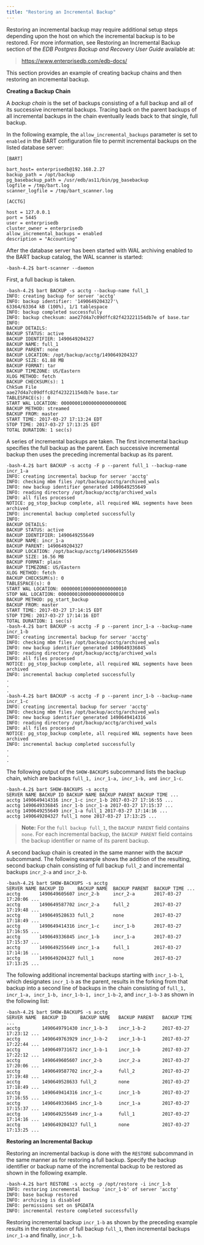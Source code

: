 ```yaml
---
title: "Restoring an Incremental Backup"
---
```




Restoring an incremental backup may require additional setup steps depending upon the host on which the incremental backup is to be restored. For more information, see Restoring an Incremental Backup section of the *EDB Postgres Backup and Recovery User Guide* available at:

> <https://www.enterprisedb.com/edb-docs/>

This section provides an example of creating backup chains and then restoring an incremental backup.

**Creating a Backup Chain**

A *backup chain* is the set of backups consisting of a full backup and all of its successive incremental backups. Tracing back on the parent backups of all incremental backups in the chain eventually leads back to that single, full backup.

In the following example, the `allow_incremental_backups` parameter is set to `enabled` in the BART configuration file to permit incremental backups on the listed database server:

    [BART]

    bart_host= enterprisedb@192.168.2.27
    backup_path = /opt/backup
    pg_basebackup_path = /usr/edb/as11/bin/pg_basebackup
    logfile = /tmp/bart.log
    scanner_logfile = /tmp/bart_scanner.log

    [ACCTG]

    host = 127.0.0.1
    port = 5445
    user = enterprisedb
    cluster_owner = enterprisedb
    allow_incremental_backups = enabled
    description = "Accounting"

After the database server has been started with WAL archiving enabled to the BART backup catalog, the WAL scanner is started:

    -bash-4.2$ bart-scanner --daemon

First, a full backup is taken.

    -bash-4.2$ bart BACKUP -s acctg --backup-name full_1
    INFO: creating backup for server 'acctg'
    INFO: backup identifier: '1490649204327'\
    63364/63364 kB (100%), 1/1 tablespace
    INFO: backup completed successfully
    INFO: backup checksum: aae27d4a7c09dffc82f423221154db7e of base.tar
    INFO:
    BACKUP DETAILS:
    BACKUP STATUS: active
    BACKUP IDENTIFIER: 1490649204327
    BACKUP NAME: full_1
    BACKUP PARENT: none
    BACKUP LOCATION: /opt/backup/acctg/1490649204327
    BACKUP SIZE: 61.88 MB
    BACKUP FORMAT: tar
    BACKUP TIMEZONE: US/Eastern
    XLOG METHOD: fetch
    BACKUP CHECKSUM(s): 1
    ChkSum File
    aae27d4a7c09dffc82f423221154db7e base.tar
    TABLESPACE(s): 0
    START WAL LOCATION: 00000001000000000000000E
    BACKUP METHOD: streamed
    BACKUP FROM: master
    START TIME: 2017-03-27 17:13:24 EDT
    STOP TIME: 2017-03-27 17:13:25 EDT
    TOTAL DURATION: 1 sec(s)

A series of incremental backups are taken. The first incremental backup specifies the full backup as the parent. Each successive incremental backup then uses the preceding incremental backup as its parent.

    -bash-4.2$ bart BACKUP -s acctg -F p --parent full_1 --backup-name
    incr_1-a
    INFO: creating incremental backup for server 'acctg'
    INFO: checking mbm files /opt/backup/acctg/archived_wals
    INFO: new backup identifier generated 1490649255649
    INFO: reading directory /opt/backup/acctg/archived_wals
    INFO: all files processed
    NOTICE: pg_stop_backup complete, all required WAL segments have been
    archived
    INFO: incremental backup completed successfully
    INFO:
    BACKUP DETAILS:
    BACKUP STATUS: active
    BACKUP IDENTIFIER: 1490649255649
    BACKUP NAME: incr_1-a
    BACKUP PARENT: 1490649204327
    BACKUP LOCATION: /opt/backup/acctg/1490649255649
    BACKUP SIZE: 16.56 MB
    BACKUP FORMAT: plain
    BACKUP TIMEZONE: US/Eastern
    XLOG METHOD: fetch
    BACKUP CHECKSUM(s): 0
    TABLESPACE(s): 0
    START WAL LOCATION: 000000010000000000000010
    STOP WAL LOCATION: 000000010000000000000010
    BACKUP METHOD: pg_start_backup
    BACKUP FROM: master
    START TIME: 2017-03-27 17:14:15 EDT
    STOP TIME: 2017-03-27 17:14:16 EDT
    TOTAL DURATION: 1 sec(s)
    -bash-4.2$ bart BACKUP -s acctg -F p --parent incr_1-a --backup-name
    incr_1-b
    INFO: creating incremental backup for server 'acctg'
    INFO: checking mbm files /opt/backup/acctg/archived_wals
    INFO: new backup identifier generated 1490649336845
    INFO: reading directory /opt/backup/acctg/archived_wals
    INFO: all files processed
    NOTICE: pg_stop_backup complete, all required WAL segments have been
    archived
    INFO: incremental backup completed successfully
    .
    .
    .
    -bash-4.2$ bart BACKUP -s acctg -F p --parent incr_1-b --backup-name
    incr_1-c
    INFO: creating incremental backup for server 'acctg'
    INFO: checking mbm files /opt/backup/acctg/archived_wals
    INFO: new backup identifier generated 1490649414316
    INFO: reading directory /opt/backup/acctg/archived_wals
    INFO: all files processed
    NOTICE: pg_stop_backup complete, all required WAL segments have been
    archived
    INFO: incremental backup completed successfully
    .
    .
    .

The following output of the `SHOW-BACKUPS` subcommand lists the backup chain, which are backups `full_1, incr_1-a, incr_1-b, and incr_1-c`.

    -bash-4.2$ bart SHOW-BACKUPS -s acctg
    SERVER NAME BACKUP ID BACKUP NAME BACKUP PARENT BACKUP TIME ...
    acctg 1490649414316 incr_1-c incr_1-b 2017-03-27 17:16:55 ...
    acctg 1490649336845 incr_1-b incr_1-a 2017-03-27 17:15:37 ...
    acctg 1490649255649 incr_1-a full_1 2017-03-27 17:14:16 ...
    acctg 1490649204327 full_1 none 2017-03-27 17:13:25 ...

> **Note:** For the `full backup full_1`, the `BACKUP PARENT` field contains `none`. For each incremental backup, the `BACKUP PARENT` field contains the backup identifier or name of its parent backup.


A second backup chain is created in the same manner with the `BACKUP` subcommand. The following example shows the addition of the resulting, second backup chain consisting of full backup `full_2` and incremental backups `incr_2-a` and `incr_2-b`.

    -bash-4.2$ bart SHOW-BACKUPS -s acctg
    SERVER NAME BACKUP ID     BACKUP NAME  BACKUP PARENT  BACKUP TIME ...
    acctg       1490649605607 incr_2-b     incr_2-a       2017-03-27 17:20:06 ...
    acctg       1490649587702 incr_2-a     full_2         2017-03-27 17:19:48 ...
    acctg       1490649528633 full_2       none           2017-03-27 17:18:49 ...
    acctg       1490649414316 incr_1-c     incr_1-b       2017-03-27 17:16:55 ...
    acctg       1490649336845 incr_1-b     incr_1-a       2017-03-27 17:15:37 ...
    acctg       1490649255649 incr_1-a     full_1         2017-03-27 17:14:16 ...
    acctg       1490649204327 full_1       none           2017-03-27 17:13:25 ...

The following additional incremental backups starting with `incr_1-b-1`, which designates `incr_1-b` as the parent, results in the forking from that backup into a second line of backups in the chain consisting of `full_1, incr_1-a, incr_1-b, incr_1-b-1, incr_1-b-2`, and `incr_1-b-3` as shown in the following list:

    -bash-4.2$ bart SHOW-BACKUPS -s acctg
    SERVER NAME  BACKUP ID     BACKUP NAME   BACKUP PARENT   BACKUP TIME         ...
    acctg        1490649791430 incr_1-b-3    incr_1-b-2      2017-03-27 17:23:12 ...
    acctg        1490649763929 incr_1-b-2    incr_1-b-1      2017-03-27 17:22:44 ...
    acctg        1490649731672 incr_1-b-1    incr_1-b        2017-03-27 17:22:12 ...
    acctg        1490649605607 incr_2-b      incr_2-a        2017-03-27 17:20:06 ...
    acctg        1490649587702 incr_2-a      full_2          2017-03-27 17:19:48 ...
    acctg        1490649528633 full_2        none            2017-03-27 17:18:49 ...
    acctg        1490649414316 incr_1-c      incr_1-b        2017-03-27 17:16:55 ...
    acctg        1490649336845 incr_1-b      incr_1-a        2017-03-27 17:15:37 ...
    acctg        1490649255649 incr_1-a      full_1          2017-03-27 17:14:16 ...
    acctg        1490649204327 full_1        none            2017-03-27 17:13:25 ...

**Restoring an Incremental Backup**

Restoring an incremental backup is done with the `RESTORE` subcommand in the same manner as for restoring a full backup. Specify the backup identifier or backup name of the incremental backup to be restored as shown in the following example.

    -bash-4.2$ bart RESTORE -s acctg -p /opt/restore -i incr_1-b
    INFO: restoring incremental backup 'incr_1-b' of server 'acctg'
    INFO: base backup restored
    INFO: archiving is disabled
    INFO: permissions set on $PGDATA
    INFO: incremental restore completed successfully

Restoring incremental backup `incr_1-b` as shown by the preceding example results in the restoration of full backup `full_1`, then incremental backups `incr_1-a` and finally, `incr_1-b`.
